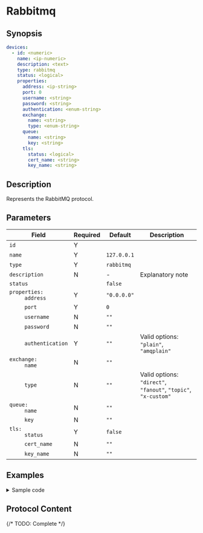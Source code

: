 # Rabbitmq

## Synopsis

```yaml
devices:
  - id: <numeric>
    name: <ip-numeric>
    description: <text>
    type: rabbitmq
    status: <logical>
    properties:
      address: <ip-string>
      port: 0
      username: <string>
      password: <string>
      authentication: <enum-string>
      exchange:
        name: <string>
        type: <enum-string>
      queue:
        name: <string>
        key: <string>
      tls:
        status: <logical>
        cert_name: <string>
        key_name: <string>
```

## Description

Represents the RabbitMQ protocol.

## Parameters

|Field|Required|Default|Description|
|---|---|---|---|
|`id`|Y|||
|`name`|Y|`127.0.0.1`||
|`type`|Y|`rabbitmq`||
|`description`|N|-|Explanatory note|
|`status`||`false`||
|<dt>`properties:`</dt><dd>`address`</dd>|Y|`"0.0.0.0"`||
|<dd>`port`</dd>|Y|`0`||
|<dd>`username`</dd>|N|`""`||
|<dd>`password`</dd>|N|`""`||
|<dd>`authentication`</dd>|Y|`""`|Valid options: `"plain"`, `"amqplain"`|
|<dd><dt>`exchange:`</dt><dd>`name`</dd></dd>|N|`""`||
|<dd><dd>`type`</dd></dd>|N|`""`|Valid options: `"direct"`, `"fanout"`, `"topic"`, `"x-custom"`|
|<dd><dt>`queue:`</dt><dd>`name`</dd></dd>|N|`""`||
|<dd><dd>`key`</dd></dd>|N|`""`||
|<dd><dt>`tls:`</dt><dd>`status`</dd></dd>|Y|`false`||
|<dd><dd>`cert_name`</dd></dd>|N|`""`||
|<dd><dd>`key_name`</dd></dd>|N|`""`||

## Examples

<details>
<summary>Sample code</summary>
```yaml
```
</details>

## Protocol Content

{/* TODO: Complete */}
